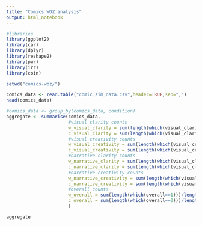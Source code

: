 ```yaml
---
title: "Comics WOZ analysis"
output: html_notebook
---
```

```r
#libraries
library(ggplot2)
library(car)
library(dplyr)
library(reshape2)
library(pwr)
library(irr)
library(coin)
```
```r
setwd("comics-woz/")
```

```r
comics_data <- read.table("comic_sim_data.csv",header=TRUE,sep=",")
head(comics_data)
```
```r
#comics_data <- group_by(comics_data, condition)
aggregate <- summarise(comics_data,
                       #visual clarity counts
                       w_visual_clarity = sum(length(which(visual_clarity==1)))/length(story)*100,
                       c_visual_clarity = sum(length(which(visual_clarity==0)))/length(story)*100,
                       #visual creativity counts
                       w_visual_creativity = sum(length(which(visual_creativity==1)))/length(story)*100,
                       c_visual_creativity = sum(length(which(visual_creativity==0)))/length(story)*100,
                       #narrative clarity counts
                       w_narrative_clarity = sum(length(which(visual_clarity==1)))/length(visual_clarity)*100,
                       c_narrative_clarity = sum(length(which(visual_clarity==0)))/length(visual_clarity)*100,
                       #narrative creativity counts
                       w_narrative_creativity = sum(length(which(visual_clarity==1)))/length(visual_clarity)*100,
                       c_narrative_creativity = sum(length(which(visual_clarity==0)))/length(visual_clarity)*100,
                       #overall counts
                       w_overall = sum(length(which(overall==1)))/length(overall)*100,
                       c_overall = sum(length(which(overall==0)))/length(overall)*100
                       )

aggregate
```

